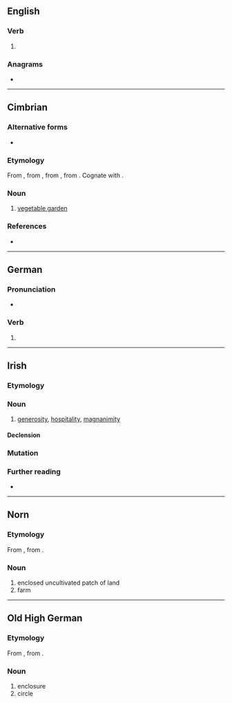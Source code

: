 {{also|gärt}}
==English==

===Verb===
{{head|en|verb form}}

# {{en-past of|gar}}

===Anagrams===
* {{anagrams|en|a=agrt|GRAT|Targ|grat}}

----

==Cimbrian==

===Alternative forms===
* {{alter|cim|gaarto||Sette Comuni}}

===Etymology===
From {{inh|cim|gmh|garte}}, from {{inh|cim|goh|garto}}, from {{inh|cim|gmw-pro|*gardō}}, from {{inh|cim|gem-pro|*gardô||hedge, fence; enclosure, pen; yard; garden; house}}. Cognate with {{cog|de|Garten}}.

===Noun===
{{cim-noun|m||gertle}}

# {{lb|cim|Luserna}} [[vegetable garden]]

===References===
* {{R:Patuzzi}}

{{c|cim|Horticulture}}

----

==German==

===Pronunciation===
* {{audio|de|De-gart.ogg|Audio}}

===Verb===
{{head|de|verb form}}

# {{verb form of|de|garen||3|s|pres|;|2|p|pres|;|p|imp}}

----

==Irish==

===Etymology===
{{rfe|ga}}

===Noun===
{{ga-noun|m|~a|-}}

# {{lb|ga|literary}} [[generosity]], [[hospitality]], [[magnanimity]]

====Declension====
{{ga-decl-m3-nopl|g|art|arta}}

===Mutation===
{{ga-mut}}

===Further reading===
* {{R:ga:Ó Dónaill}}

----

==Norn==

===Etymology===
From {{inh|nrn|non|garðr}}, from {{inh|nrn|gem-pro|*gardaz}}.

===Noun===
{{head|nrn|noun|g=m}}

# enclosed uncultivated patch of land
# farm

----

==Old High German==

===Etymology===
From {{inh|goh|gmw-pro|*gard}}, from {{inh|goh|gem-pro|*gardaz}}.

===Noun===
{{head|nrn|noun|}}

# enclosure
# circle